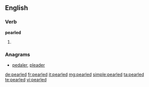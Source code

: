 ==English==

===Verb===
'''pearled'''

# {{en-past of|pearl}}

===Anagrams===
* [[pedaler#English|pedaler]], [[pleader#English|pleader]]

[[de:pearled]]
[[fr:pearled]]
[[it:pearled]]
[[mg:pearled]]
[[simple:pearled]]
[[ta:pearled]]
[[te:pearled]]
[[vi:pearled]]